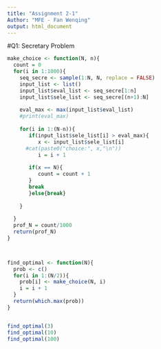 ```yaml
---
title: "Assignment 2-1"
Author: "MFE - Fan Wenqing"
output: html_document
---
```


#Q1: Secretary Problem
```r
make_choice <- function(N, n){
  count = 0
  for(i in 1:1000){
    seq_secre <- sample(1:N, N, replace = FALSE)
    input_list <- list()
    input_list$eval_list <- seq_secre[1:n]
    input_list$sele_list <- seq_secre[(n+1):N]
  
    eval_max <- max(input_list$eval_list)
    #print(eval_max)
  
    for(i in 1:(N-n)){
       if(input_list$sele_list[i] > eval_max){
          x <- input_list$sele_list[i]
      #cat(paste0("choice:", x,"\n"))
          i = i + 1
          
       if(x == N){
          count = count + 1
       }
       break
       }else{break}
      
    }
  
  }
  prof_N = count/1000
  return(prof_N)
}



find_optimal <- function(N){
  prob <- c()
  for(i in 1:(N/2)){
    prob[i] <- make_choice(N, i)
    i = i + 1
  }
  return(which.max(prob))
}


find_optimal(3)
find_optimal(10)
find_optimal(100)

```

